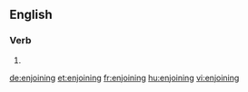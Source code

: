 ==English==

===Verb===
{{head|en}}

# {{present participle of|enjoin}}

[[de:enjoining]]
[[et:enjoining]]
[[fr:enjoining]]
[[hu:enjoining]]
[[vi:enjoining]]